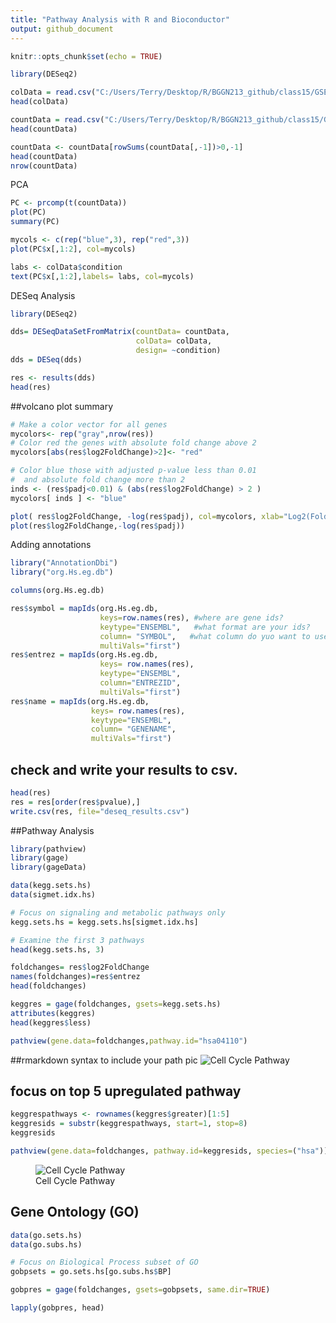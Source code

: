 ```yaml
---
title: "Pathway Analysis with R and Bioconductor"
output: github_document
---
```


```r
knitr::opts_chunk$set(echo = TRUE)
```

```r
library(DESeq2)

```

```r
colData = read.csv("C:/Users/Terry/Desktop/R/BGGN213_github/class15/GSE37704_metadata.csv", row.names=1)
head(colData)

countData = read.csv("C:/Users/Terry/Desktop/R/BGGN213_github/class15/GSE37704_featurecounts.csv", row.names=1)
head(countData)
```


```r
countData <- countData[rowSums(countData[,-1])>0,-1]
head(countData)
nrow(countData)
```

PCA 
```r
PC <- prcomp(t(countData))
plot(PC)
summary(PC)

mycols <- c(rep("blue",3), rep("red",3))
plot(PC$x[,1:2], col=mycols)

labs <- colData$condition
text(PC$x[,1:2],labels= labs, col=mycols)

```


DESeq Analysis
```r
library(DESeq2)

dds= DESeqDataSetFromMatrix(countData= countData,
                            colData= colData,
                            design= ~condition)
dds = DESeq(dds)
```

```r
res <- results(dds)
head(res)
```

##volcano plot summary

```r
# Make a color vector for all genes
mycolors<- rep("gray",nrow(res))
# Color red the genes with absolute fold change above 2
mycolors[abs(res$log2FoldChange)>2]<- "red"

# Color blue those with adjusted p-value less than 0.01
#  and absolute fold change more than 2
inds <- (res$padj<0.01) & (abs(res$log2FoldChange) > 2 )
mycolors[ inds ] <- "blue"

plot( res$log2FoldChange, -log(res$padj), col=mycolors, xlab="Log2(FoldChange)", ylab="-Log(P-value)" )
plot(res$log2FoldChange,-log(res$padj))
```

Adding annotations

```r
library("AnnotationDbi")
library("org.Hs.eg.db")

columns(org.Hs.eg.db)

res$symbol = mapIds(org.Hs.eg.db,
                    keys=row.names(res), #where are gene ids?
                    keytype="ENSEMBL",   #what format are your ids?
                    column= "SYMBOL",   #what column do yuo want to use
                    multiVals="first")
res$entrez = mapIds(org.Hs.eg.db,
                    keys= row.names(res),
                    keytype="ENSEMBL",
                    column="ENTREZID",
                    multiVals="first")
res$name = mapIds(org.Hs.eg.db,
                  keys= row.names(res),
                  keytype="ENSEMBL",
                  column= "GENENAME",
                  multiVals="first")
```

## check and write your results to csv.
```r
head(res)
res = res[order(res$pvalue),]
write.csv(res, file="deseq_results.csv")
```


##Pathway Analysis
```r
library(pathview)
library(gage)
library(gageData)

data(kegg.sets.hs)
data(sigmet.idx.hs)

# Focus on signaling and metabolic pathways only
kegg.sets.hs = kegg.sets.hs[sigmet.idx.hs]

# Examine the first 3 pathways
head(kegg.sets.hs, 3)
```


```r
foldchanges= res$log2FoldChange
names(foldchanges)=res$entrez
head(foldchanges)
```

```r
keggres = gage(foldchanges, gsets=kegg.sets.hs)
attributes(keggres)
head(keggres$less)
```

```r
pathview(gene.data=foldchanges,pathway.id="hsa04110")

```
##rmarkdown syntax to include your path pic
![Cell Cycle Pathway](C:/Users/Terry/Desktop/R/BGGN213_github/class15/hsa04110.pathview.png)

## focus on top 5 upregulated pathway
```r
keggrespathways <- rownames(keggres$greater)[1:5]
keggresids = substr(keggrespathways, start=1, stop=8)
keggresids

pathview(gene.data=foldchanges, pathway.id=keggresids, species=("hsa"))
```
![Cell Cycle Pathway](C:/Users/Terry/Desktop/R/BGGN213_github/class15/hsa04640.pathview.png)


## Gene Ontology (GO)
```r
data(go.sets.hs)
data(go.subs.hs)

# Focus on Biological Process subset of GO
gobpsets = go.sets.hs[go.subs.hs$BP]

gobpres = gage(foldchanges, gsets=gobpsets, same.dir=TRUE)

lapply(gobpres, head)

```





